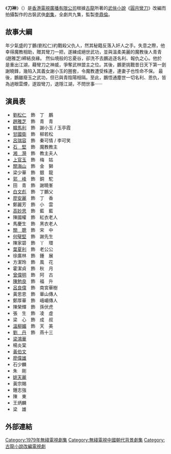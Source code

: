 {{無綫劇集 
| 中文劇名=刀神
| 英文劇名={{lang|en|God of Sabre}}
| 圖像=
| 製作年份=1979年
| 海外推出日期=
| 翡翠台首播日期=
| 翡翠台首播時間=
| 監製=[[李鼎倫|李鼎倫]]
| 編導=[[李鼎倫|李鼎倫]]
| 編審=[[王晶|王　晶]]
| 編劇=[[譚嬣|譚　嬣]]
| 集數=9
| 劇種=古裝武俠
| 主演=[[劉松仁|劉松仁]]、[[趙雅芝|趙雅芝]]、[[甘國衛|甘國衛]]、<br/>[[韓馬利|韓馬利]]、[[石堅|石　堅]]
| 主題曲=春雨彎刀
| 作曲=[[顧嘉煇|顧嘉煇]] (兼編曲)
| 填詞=[[鄧偉雄|鄧偉雄]]
| 主唱=[[甄妮|甄　妮]]
| 網頁=
}}
《'''刀神'''》（{{lang-en|'''God of Sabre'''}}）是[[香港|香港]][[電視廣播有限公司|電視廣播有限公司]]根據[[古龍|古龍]]所著的[[武俠小說|武俠小說]]《[[圓月彎刀|圓月彎刀]]》改編而拍攝製作的古裝武俠[[劇集|劇集]]，全劇共九集，監製[[李鼎倫|李鼎倫]]。

==故事大綱==
年少氣盛的丁鵬(劉松仁)約戰殺父仇人，然其秘籍反落入奸人之手。失意之際，他幸得魔教相助，贈其彎刀一把，遂練成絕世武功，並與溫柔美麗的魔教後人青青 (趙雅芝)締結良緣。 然仙境般的忘憂谷，卻洗不去鵬追逐名利、報仇之心。他於是重出江湖，藉彎刀之神威，爭奪武林盟主之位。其後，鵬更挑戰昔日天下第一劍謝曉鋒，幾陷入其義女謝小玉的圈套，令魔教遭受株連，連妻子也性命不保。 最後，鵬雖廢玉之武功，但已與青陰陽相隔。至此，鵬悟通塵世一切名利、恩仇，皆為過眼雲煙，遂毀彎刀，退隱江湖，不問世事‧‧‧‧‧‧

==演員表==
*[[劉松仁|劉松仁]]　飾　丁　鵬
*[[趙雅芝|趙雅芝]]　飾　青　青
*[[韓馬利|韓馬利]]　飾　謝小玉 / 玉亭霞
*[[甘國衛|甘國衛]]　飾　柳若松
*[[呂瑞容|呂瑞容]]　飾　秦可情 / 李可笑
*[[石堅|石　堅]]　飾　魔教教主
*[[湘漪|湘　漪]]　飾　教主夫人
*[[上官玉|上官玉]]　飾　梅　姑
*[[關海山|關海山]]　飾　金　獅
*梁少華　飾　銀　龍
*[[郭峰_(演員)|郭　峰]]　飾　銅　駝
*田　青　飾　謝曉峯
*[[白文彪|白文彪]]　飾　丁鵬父
*[[廖安麗|廖安麗]]　飾　丁　香
*鄭麗芳　飾　小　雲
*[[高妙思|高妙思]]　飾　藍　藍
*陳國權　飾　紅衣老人
*馬慶生　飾　黑衣老人
*[[關聰|關　聰]]　飾　宋　中
*[[何璧堅|何璧堅]]　飾　謝先生
*陳家碧　飾　丫　環
*[[葉夏利|葉夏利]]　飾　老公公
*徐廣林　飾　鍾　展
*方潔玲　飾　風　花
*霍潔貞　飾　秋　月
*[[曾偉明|曾偉明]]　飾　阿　古
*[[陳勉良|陳勉良]]　飾　福　升
*[[呂良偉|呂良偉]]　飾　南宮華樹
*黃思恩　飾　華山傳人
*鄭厚華　飾　峨嵋傳人
*陳榮輝　飾　孫伏虎
*張　生　飾　凌　虛
*梁　心　飾　成　叔
*[[溫柳媚|溫柳媚]]　飾　天　美
*[[劉丹_(香港)|劉　丹]]　飾　燕十三
*[[梁鴻華|梁鴻華]]
*楊炎棠
*[[黃栢文|黃伯文]]
*[[廖偉雄|廖偉雄]]
*石少麟
*朱　剛　
*[[姚天麗|姚天麗]]
*黃宗賜
*鍾志強
*陳　東
*王炳麟
*梁　雄

==外部連結==
{{Douban|id=3293665}}

{{電視節目的變遷|電視台={{BHKG}}[[無綫電視|無綫電視]][[翡翠台|翡翠台]]|播放檔次=逢星期四 20.05-21.00 |上一節目=貼錯門神<br>(1979.2.1-1979.4.26)|下一節目=神龍五虎將<br>(1979.7.5-1979.8.30)|節目名稱=刀神<br>(1979.5.3-1979.6.28) }}

[[Category:1979年無綫電視劇集|Category:1979年無綫電視劇集]]
[[Category:無綫電視中國朝代背景劇集|Category:無綫電視中國朝代背景劇集]]
[[Category:古龍小說改編電視劇|Category:古龍小說改編電視劇]]